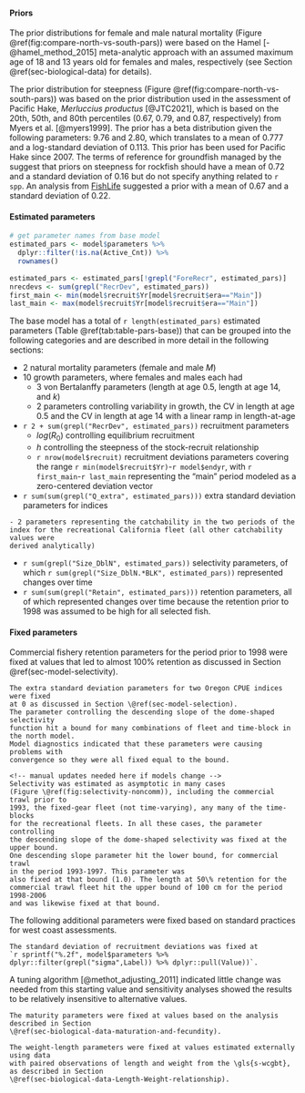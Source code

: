 #### Priors {#sec-priors}

The prior distributions for female and male natural mortality
(Figure \@ref(fig:compare-north-vs-south-pars)) were based on
the Hamel [-@hamel_method_2015] meta-analytic approach with an assumed maximum
age of 18 and 13 years old for females and males, respectively
(see Section \@ref(sec-biological-data) for details).

<!-- updatetext -->
The prior distribution for steepness (Figure \@ref(fig:compare-north-vs-south-pars))
was based on the prior distribution used
in the assessment of Pacific Hake, _Merluccius productus_ [@JTC2021],
which is based on the 20th, 50th, and 80th percentiles (0.67, 0.79, and 0.87, respectively)
from Myers et al. [@myers1999]. The prior has a beta distribution given the following
parameters: 9.76 and 2.80, which translates to a mean of 0.777 and a log-standard
deviation of 0.113. This prior has been used for Pacific Hake since 2007.
The terms of reference for groundfish managed by the \gls{pfmc} suggest that priors
on steepness for rockfish should have a mean of 0.72 and a standard deviation of 0.16
but do not specify anything related to `r spp`.
An analysis from [FishLife](github.com/James-Thorson/FishLife) suggested a prior
with a mean of 0.67 and a standard deviation of 0.22.

#### Estimated parameters {#sec-estimated-parameters}

```r
# get parameter names from base model
estimated_pars <- model$parameters %>%
  dplyr::filter(!is.na(Active_Cnt)) %>%
  rownames()
  
estimated_pars <- estimated_pars[!grepl("ForeRecr", estimated_pars)]
nrecdevs <- sum(grepl("RecrDev", estimated_pars))
first_main <- min(model$recruit$Yr[model$recruit$era=="Main"])
last_main <- max(model$recruit$Yr[model$recruit$era=="Main"])
```

<!-- manual updates needed here if models change -->
The base model has a total of `r length(estimated_pars)` estimated parameters
(Table \@ref(tab:table-pars-base)) that can be grouped into the following
categories and are described in more detail in the following sections:

- 2 natural mortality parameters (female and male $M$)
- 10 growth parameters, where females and males each had
  - 3 von Bertalanffy parameters (length at age 0.5, length at age 14, and $k$)
  - 2 parameters controlling variability in growth, the CV in length at age 0.5
  and the CV in length at age 14 with a linear ramp in length-at-age
- `r 2 + sum(grepl("RecrDev", estimated_pars))` recruitment parameters
  - $log(R_0)$ controlling equilibrium recruitment
  - $h$ controlling the steepness of the stock-recruit relationship
  - `r nrow(model$recruit)` recruitment deviations parameters covering the range
  `r min(model$recruit$Yr)`-`r model$endyr`, with 
  `r first_main`-`r last_main`
  representing the "main" period modeled as a zero-centered deviation vector
- `r sum(sum(grepl("Q_extra", estimated_pars)))` extra standard deviation parameters
for indices
```asis
- 2 parameters representing the catchability in the two periods of the
index for the recreational California fleet (all other catchability values were 
derived analytically)
```
- `r sum(grepl("Size_DblN", estimated_pars))` selectivity parameters, of which
`r sum(grepl("Size_DblN.*BLK", estimated_pars))` represented changes over time
- `r sum(sum(grepl("Retain", estimated_pars)))` retention parameters, all of which
represented changes over time because the retention prior to 1998 was assumed to be
high for all selected fish.

#### Fixed parameters {#sec-fixed-parameters}

Commercial fishery retention parameters for the period prior to 1998 were
fixed at values that led to almost 100\% retention as discussed in Section 
\@ref(sec-model-selectivity).

```asis
The extra standard deviation parameters for two Oregon CPUE indices were fixed
at 0 as discussed in Section \@ref(sec-model-selection). 
The parameter controlling the descending slope of the dome-shaped selectivity 
function hit a bound for many combinations of fleet and time-block in the north model.
Model diagnostics indicated that these parameters were causing problems with 
convergence so they were all fixed equal to the bound.

<!-- manual updates needed here if models change -->
Selectivity was estimated as asymptotic in many cases 
(Figure \@ref(fig:selectivity-noncomm)), including the commercial trawl prior to 
1993, the fixed-gear fleet (not time-varying), any many of the time-blocks 
for the recreational fleets. In all these cases, the parameter controlling
the descending slope of the dome-shaped selectivity was fixed at the upper bound. 
One descending slope parameter hit the lower bound, for commercial trawl 
in the period 1993-1997. This parameter was
also fixed at that bound (1.0). The length at 50\% retention for the 
commercial trawl fleet hit the upper bound of 100 cm for the period 1998-2006
and was likewise fixed at that bound.
```

The following additional parameters were fixed based on standard practices for west coast assessments.
```asis
The standard deviation of recruitment deviations was fixed at
`r sprintf("%.2f", model$parameters %>% dplyr::filter(grepl("sigma",Label)) %>% dplyr::pull(Value))`.
```
<!-- manual updates needed here if models change -->
A tuning algorithm [@methot_adjusting_2011] indicated little change was needed from 
this starting value and sensitivity analyses showed the results to be relatively
insensitive to alternative values.
```asis
The maturity parameters were fixed at values based on the analysis described in Section
\@ref(sec-biological-data-maturation-and-fecundity).
```
```asis
The weight-length parameters were fixed at values estimated externally using data
with paired observations of length and weight from the \gls{s-wcgbt},
as described in Section
\@ref(sec-biological-data-Length-Weight-relationship).
```
